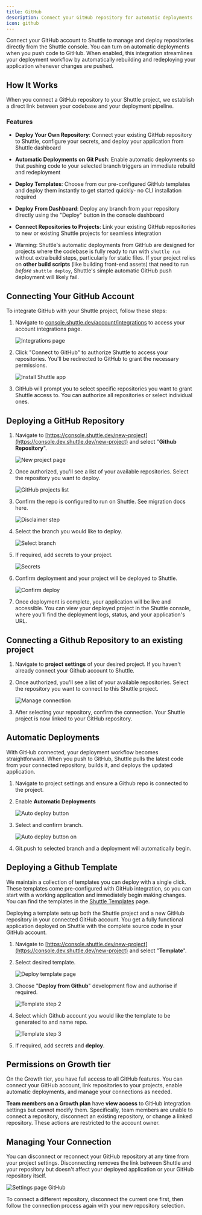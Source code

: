 ```yaml
---
title: GitHub
description: Connect your GitHub repository for automatic deployments
icon: github
---
```


Connect your GitHub account to Shuttle to manage and deploy repositories directly from the Shuttle console. You can turn on automatic deployments when you push code to GitHub. When enabled, this integration streamlines your deployment workflow by automatically rebuilding and redeploying your application whenever changes are pushed.

## How It Works

When you connect a GitHub repository to your Shuttle project, we establish a direct link between your codebase and your deployment pipeline.

### Features

- **Deploy Your Own Repository**: Connect your existing GitHub repository to Shuttle, configure your secrets, and deploy your application from Shuttle dashboard
- **Automatic Deployments on Git Push**: Enable automatic deployments so that pushing code to your selected branch triggers an immediate rebuild and redeployment
- **Deploy Templates**: Choose from our pre-configured GitHub templates and deploy them instantly to get started quickly- no CLI installation required
- **Deploy From Dashboard**: Deploy any branch from your repository directly using the "Deploy" button in the console dashboard
- **Connect Repositories to Projects**: Link your existing GitHub repositories to new or existing Shuttle projects for seamless integration

- Warning: Shuttle's automatic deployments from GitHub are designed for projects where the codebase is fully ready to run with `shuttle run` without extra build steps, particularly for static files.
  If your project relies on **other build scripts** (like building front-end assets) that need to run _before_ `shuttle deploy`, Shuttle's simple automatic GitHub push deployment will likely fail.

## Connecting Your GitHub Account

To integrate GitHub with your Shuttle project, follow these steps:

1. Navigate to [console.shuttle.dev/account/integrations](https://console.shuttle.dev/account/integrations) to access your account integrations page.

   ![Integrations page](/images/github/integrations-page.png)

2. Click "Connect to GitHub" to authorize Shuttle to access your repositories. You'll be redirected to GitHub to grant the necessary permissions.

   ![Install Shuttle app](/images/github/install-shuttle-app.png)

3. GitHub will prompt you to select specific repositories you want to grant Shuttle access to. You can authorize all repositories or select individual ones.

## Deploying a GitHub Repository

1. Navigate to [https://console.shuttle.dev/new-project](https://console.dev.shuttle.dev/new-project) and select "**Github Repository**".

   ![New project page](/images/github/new-project-page.png)

2. Once authorized, you'll see a list of your available repositories. Select the repository you want to deploy.

   ![GitHub projects list](/images/github/github-projects-list.png)

3. Confirm the repo is configured to run on Shuttle. See migration docs here.

   ![Disclaimer step](/images/github/disclaimer-step.png)

4. Select the branch you would like to deploy.

   ![Select branch](/images/github/select-branch.png)

5. If required, add secrets to your project.

   ![Secrets](/images/github/secrets.png)

6. Confirm deployment and your project will be deployed to Shuttle.

   ![Confirm deploy](/images/github/confirm-deploy.png)

7. Once deployment is complete, your application will be live and accessible. You can view your deployed project in the Shuttle console, where you'll find the deployment logs, status, and your application's URL.

## Connecting a Github Repository to an existing project

1. Navigate to **project** **settings** of your desired project. If you haven't already connect your Github account to Shuttle.
2. Once authorized, you'll see a list of your available repositories. Select the repository you want to connect to this Shuttle project.

   ![Manage connection](/images/github/manage-connection.png)

3. After selecting your repository, confirm the connection. Your Shuttle project is now linked to your GitHub repository.

## Automatic Deployments

With GitHub connected, your deployment workflow becomes straightforward. When you push to GitHub, Shuttle pulls the latest code from your connected repository, builds it, and deploys the updated application.

1. Navigate to project settings and ensure a Github repo is connected to the project.
2. Enable **Automatic Deployments**

   ![Auto deploy button](/images/github/auto-deploy-button.png)

3. Select and confirm branch.

   ![Auto deploy button on](/images/github/auto-deploy-button-on.png)

4. Git.push to selected branch and a deployment will automatically begin.

## Deploying a Github Template

We maintain a collection of templates you can deploy with a single click. These templates come pre-configured with GitHub integration, so you can start with a working application and immediately begin making changes. You can find the templates in the [Shuttle Templates](https://www.notion.so/shuttle-hq/console.shuttle.dev/templates?utm_source=shuttle_docs&utm_campaign=github_integration) page.

Deploying a template sets up both the Shuttle project and a new GitHub repository in your connected GitHub account. You get a fully functional application deployed on Shuttle with the complete source code in your GitHub account.

1. Navigate to [https://console.shuttle.dev/new-project](https://console.dev.shuttle.dev/new-project) and select "**Template**".
2. Select desired template.

   ![Deploy template page](/images/github/deploy-template-page.png)

3. Choose "**Deploy from Github**" development flow and authorise if required.

   ![Template step 2](/images/github/template-step-2.png)

4. Select which Github account you would like the template to be generated to and name repo.

   ![Template step 3](/images/github/template-step-3.png)

5. If required, add secrets and **deploy**.

## Permissions on Growth tier

On the Growth tier, you have full access to all GitHub features. You can connect your GitHub account, link repositories to your projects, enable automatic deployments, and manage your connections as needed.

**Team members on a Growth plan** have **view access** to GitHub integration settings but cannot modify them. Specifically, team members are unable to connect a repository, disconnect an existing repository, or change a linked repository. These actions are restricted to the account owner.

## Managing Your Connection

You can disconnect or reconnect your GitHub repository at any time from your project settings. Disconnecting removes the link between Shuttle and your repository but doesn't affect your deployed application or your GitHub repository itself.

![Settings page GitHub](/images/github/settings-page-github.png)

To connect a different repository, disconnect the current one first, then follow the connection process again with your new repository selection.

